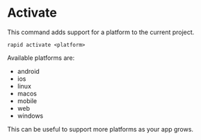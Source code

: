 # Activate

This command adds support for a platform to the current project.

```
rapid activate <platform>
```

Available platforms are:

- android
- ios
- linux
- macos
- mobile
- web
- windows

This can be useful to support more platforms as your app grows.
